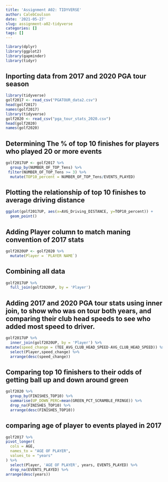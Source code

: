 ```yaml
---
title: 'Assignment A02: TIDYVERSE'
author: CalebCoulson
date: '2021-05-27'
slug: assignment-a02-tidyverse
categories: []
tags: []
---
```

```r
library(dplyr)
library(ggplot2)
library(gapminder)
library(tidyr)
```


## Inporting data from 2017 and 2020 PGA tour season
```r
library(tidyverse)
golf2017 <- read_csv("PGATOUR_data2.csv")
head(golf2017)
names(golf2017)
library(tidyverse)
golf2020 <- read_csv("pga_tour_stats_2020.csv")
head(golf2020)
names(golf2020)
```

## Determining The % of top 10 finishes for players who played 20 or more events
```r
golf2017UP <- golf2017 %>%
  group_by(NUMBER_OF_TOP_Tens) %>%
 filter(NUMBER_OF_TOP_Tens >= 3) %>%
  mutate(TOP10_percent = NUMBER_OF_TOP_Tens/EVENTS_PLAYED)
```

## Plotting the relationship of top 10 finishes to average driving distance
```r
ggplot(golf2017UP, aes(x=AVG_Driving_DISTANCE, y=TOP10_percent)) +
  geom_point()

```
## Adding Player column to match maning convention of 2017 stats
```r
golf2020UP <- golf2020 %>%
  mutate(Player = `PLAYER NAME`)
```


## Combining all data
```r
golf2017UP %>%
  full_join(golf2020UP, by = 'Player')
```

## Adding 2017 and 2020 PGA tour stats using inner join, to show who was on tour both years, and comparing their club head speeds to see who added most speed to driver.
```r
golf2017UP %>%
  inner_join(golf2020UP, by = 'Player') %>%
mutate(speed_change = (TEE_AVG_CLUB_HEAD_SPEED-AVG_CLUB_HEAD_SPEED)) %>%
  select(Player,speed_change) %>% 
  arrange(desc(speed_change))
```

## Comparing top 10 finishers to their odds of getting ball up and down around green
```r
golf2020 %>%
  group_by(FINISHES_TOP10) %>%
  summarise(UP_DOWN_PERC=mean(GREEN_PCT_SCRAMBLE_FRINGE)) %>%
  drop_na(FINISHES_TOP10) %>%
  arrange(desc(FINISHES_TOP10))
```

## comparing age of player to events played in 2017
```r
golf2017 %>%
pivot_longer(
  cols = AGE,
  names_to = "AGE OF PLAYER",
  values_to = "years"
) %>%
  select(Player, 'AGE OF PLAYER', years, EVENTS_PLAYED) %>%
  drop_na(EVENTS_PLAYED) %>%
arrange(desc(years))

```

